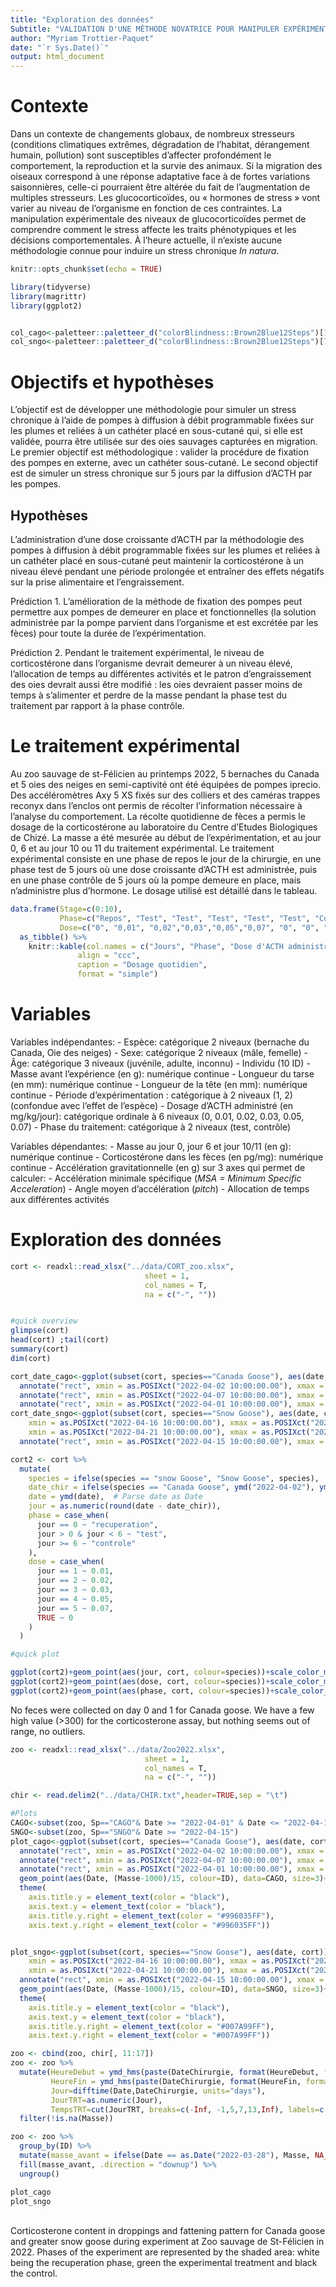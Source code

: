 ```yaml
---
title: "Exploration des données"
Subtitle: "VALIDATION D'UNE MÉTHODE NOVATRICE POUR MANIPULER EXPÉRIMENTALEMENT LES NIVEAUX DE STRESS CHEZ LA GRANDE OIE DES NEIGES"
author: "Myriam Trottier-Paquet"
date: "`r Sys.Date()`"
output: html_document
---
```

# Contexte
Dans un contexte de changements globaux, de nombreux stresseurs (conditions climatiques extrêmes, dégradation de l’habitat, dérangement humain, pollution) sont susceptibles d’affecter profondément le comportement, la reproduction et la survie des animaux. Si la migration des oiseaux correspond à une réponse adaptative face à de fortes variations saisonnières, celle-ci pourraient être altérée du fait de l’augmentation de multiples stresseurs. Les glucocorticoïdes, ou « hormones de stress » vont varier au niveau de l’organisme en fonction de ces contraintes. La manipulation expérimentale des niveaux de glucocorticoïdes permet de comprendre comment le stress affecte les traits phénotypiques et les décisions comportementales. À l’heure actuelle, il n’existe aucune méthodologie connue pour induire un stress chronique _In natura_. 

```r
knitr::opts_chunk$set(echo = TRUE)

library(tidyverse)
library(magrittr)
library(ggplot2)


col_cago<-paletteer::paletteer_d("colorBlindness::Brown2Blue12Steps")[1:5]
col_sngo<-paletteer::paletteer_d("colorBlindness::Brown2Blue12Steps")[7:12]
```

# Objectifs et hypothèses
L’objectif est de développer une méthodologie pour simuler un stress chronique à l’aide de pompes à diffusion à débit programmable fixées sur les plumes et reliées à un cathéter placé en sous-cutané qui, si elle est validée, pourra être utilisée sur des oies sauvages capturées en migration. 
Le premier objectif est méthodologique : valider la procédure de fixation des pompes en externe, avec un cathéter sous-cutané. 
Le second objectif est de simuler un stress chronique sur 5 jours par la diffusion d’ACTH par les pompes.

## Hypothèses
L'administration d'une dose croissante d'ACTH par la méthodologie des pompes à diffusion à débit programmable fixées sur les plumes et reliées à un cathéter placé en sous-cutané peut maintenir la corticostérone à un niveau élevé pendant une période prolongée et entraîner des effets négatifs sur la prise alimentaire et l’engraissement.

Prédiction 1. L’amélioration de la méthode de fixation des pompes peut permettre aux pompes de demeurer en place et fonctionnelles (la solution administrée par la pompe parvient dans l’organisme et est excrétée par les fèces) pour toute la durée de l’expérimentation.

Prédiction 2. Pendant le traitement expérimental, le niveau de corticostérone dans l’organisme devrait demeurer à un niveau élevé, l’allocation de temps au différentes activités et le patron d’engraissement des oies devrait aussi être modifié : les oies devraient passer moins de temps à s’alimenter et perdre de la masse pendant la phase test du traitement par rapport à la phase contrôle.

# Le traitement expérimental
Au zoo sauvage de st-Félicien au printemps 2022, 5 bernaches du Canada et 5 oies des neiges en semi-captivité ont été équipées de pompes iprecio. Des accéléromètres Axy 5 XS fixés sur des colliers et des caméras trappes reconyx dans l'enclos ont permis de récolter l'information nécessaire à l'analyse du comportement. La récolte quotidienne de fèces a permis le dosage de la corticostérone au laboratoire du Centre d'Etudes Biologiques de Chizé. La masse a été mesurée au début de l'expérimentation, et au jour 0, 6 et au jour 10 ou 11 du traitement expérimental. Le traitement expérimental consiste en une phase de repos le jour de la chirurgie, en une phase test de 5 jours où une dose croissante d’ACTH est administrée, puis en une phase contrôle de 5 jours où la pompe demeure en place, mais n’administre plus d’hormone. Le dosage utilisé est détaillé dans le tableau.

```r
data.frame(Stage=c(0:10),
           Phase=c("Repos", "Test", "Test", "Test", "Test", "Test", "Contrôle", "Contrôle", "Contrôle", "Contrôle", "Contrôle"),
           Dose=c("0", "0,01", "0,02","0,03","0,05","0,07", "0", "0", "0", "0", "0")) %>%
  as_tibble() %>% 
    knitr::kable(col.names = c("Jours", "Phase", "Dose d'ACTH administrée (en mg/kg/jour)"),
               align = "ccc",
               caption = "Dosage quotidien",  
               format = "simple")
```

# Variables

Variables indépendantes:
- Espèce: catégorique 2 niveaux (bernache du Canada, Oie des neiges)
- Sexe: catégorique 2 niveaux (mâle, femelle)
- Âge: catégorique 3 niveaux (juvénile, adulte, inconnu)
- Individu (10 ID)
- Masse avant l'expérience (en g): numérique continue
- Longueur du tarse (en mm): numérique continue
- Longueur de la tête (en mm): numérique continue
- Période d'expérimentation : catégorique à 2 niveaux (1, 2) (confondue avec l'effet de l'espèce)
- Dosage d'ACTH administré (en mg/kg/jour): catégorique ordinale à 6 niveaux (0, 0.01, 0.02, 0.03, 0.05, 0.07)
- Phase du traitement: catégorique à 2 niveaux (test, contrôle)

Variables dépendantes:
- Masse au jour 0, jour 6 et jour 10/11 (en g): numérique continue
- Corticostérone dans les fèces (en pg/mg): numérique continue
- Accélération gravitationnelle (en g) sur 3 axes qui permet de calculer:
 - Accélération minimale spécifique (*MSA = Minimum Specific Acceleration*)
 - Angle moyen d'accélération (*pitch*)
 - Allocation de temps aux différentes activités
 
# Exploration des données

```r
cort <- readxl::read_xlsx("../data/CORT_zoo.xlsx",
                              sheet = 1, 
                              col_names = T, 
                              na = c("-", ""))


#quick overview
glimpse(cort)
head(cort) ;tail(cort)
summary(cort)
dim(cort)

cort_date_cago<-ggplot(subset(cort, species=="Canada Goose"), aes(date, cort))+geom_point()+geom_smooth()+ggtitle("Canada Goose") + 
  annotate("rect", xmin = as.POSIXct("2022-04-02 10:00:00.00"), xmax = as.POSIXct("2022-04-07 06:00:00.00"), ymin = 30, ymax = 360,  colour="darkgreen" ,fill = "darkgreen", alpha=.3)+ 
  annotate("rect", xmin = as.POSIXct("2022-04-07 10:00:00.00"), xmax = as.POSIXct("2022-04-12 06:00:00.00"), ymin = 30, ymax = 360,  colour="black",  fill = "black", alpha=.3)+ 
  annotate("rect", xmin = as.POSIXct("2022-04-01 10:00:00.00"), xmax = as.POSIXct("2022-04-02 06:00:00.00"), ymin = 30, ymax = 360,  colour="white",  fill = "white", alpha=.8) 
cort_date_sngo<-ggplot(subset(cort, species=="Snow Goose"), aes(date, cort))+geom_point()+geom_smooth()+ggtitle("Snow Goose")+ annotate("rect",
    xmin = as.POSIXct("2022-04-16 10:00:00.00"), xmax = as.POSIXct("2022-04-21 06:00:00.00"), ymin = 25, ymax = 365,  colour="darkgreen",  fill = "darkgreen", alpha=.3)+ annotate("rect",
    xmin = as.POSIXct("2022-04-21 10:00:00.00"), xmax = as.POSIXct("2022-04-26 06:00:00.00"), ymin = 25, ymax = 365,  colour="black",  fill = "black", alpha=.3)+ 
  annotate("rect", xmin = as.POSIXct("2022-04-15 10:00:00.00"), xmax = as.POSIXct("2022-04-16 06:00:00.00"), ymin = 25, ymax = 365,  colour="white",  fill = "white", alpha=.5)  

cort2 <- cort %>%
  mutate(
    species = ifelse(species == "snow Goose", "Snow Goose", species),
    date_chir = ifelse(species == "Canada Goose", ymd("2022-04-02"), ymd("2022-04-16")),
    date = ymd(date),  # Parse date as Date
    jour = as.numeric(round(date - date_chir)),
    phase = case_when(
      jour == 0 ~ "recuperation",
      jour > 0 & jour < 6 ~ "test",
      jour >= 6 ~ "controle"
    ),
    dose = case_when(
      jour == 1 ~ 0.01,
      jour == 2 ~ 0.02,
      jour == 3 ~ 0.03,
      jour == 4 ~ 0.05,
      jour == 5 ~ 0.07,
      TRUE ~ 0
    )
  )

#quick plot

ggplot(cort2)+geom_point(aes(jour, cort, colour=species))+scale_color_manual(values=c("#996035FF", "#007A99FF"))
ggplot(cort2)+geom_point(aes(dose, cort, colour=species))+scale_color_manual(values=c("#996035FF", "#007A99FF"))
ggplot(cort2)+geom_point(aes(phase, cort, colour=species))+scale_color_manual(values=c("#996035FF", "#007A99FF"))
```
No feces were collected on day 0 and 1 for Canada goose. We have a few high value (>300) for the corticosterone assay, but nothing seems out of range, no outliers. 

```r
zoo <- readxl::read_xlsx("../data/Zoo2022.xlsx",
                              sheet = 1, 
                              col_names = T, 
                              na = c("-", ""))

chir <- read.delim2("../data/CHIR.txt",header=TRUE,sep = "\t")

#Plots
CAGO<-subset(zoo, Sp=="CAGO"& Date >= "2022-04-01" & Date <= "2022-04-12")
SNGO<-subset(zoo, Sp=="SNGO"& Date >= "2022-04-15")
plot_cago<-ggplot(subset(cort, species=="Canada Goose"), aes(date, cort))+ scale_y_continuous(name="Corticosterone (in pg/mg) in dropping samples", sec.axis=sec_axis(trans=~.*15+1000, name="Canada goose mass (in g)")) +geom_point(color="black")+geom_smooth(color="black")+ggtitle("Canada Goose") + 
  annotate("rect", xmin = as.POSIXct("2022-04-02 10:00:00.00"), xmax = as.POSIXct("2022-04-07 06:00:00.00"), ymin = 30, ymax = 360,  colour="darkgreen", fill = "darkgreen", alpha=.3)+ 
  annotate("rect", xmin = as.POSIXct("2022-04-07 10:00:00.00"), xmax = as.POSIXct("2022-04-12 06:00:00.00"), ymin = 30, ymax = 360,  colour="black",  fill = "black", alpha=.3)+ 
  annotate("rect", xmin = as.POSIXct("2022-04-01 10:00:00.00"), xmax = as.POSIXct("2022-04-02 06:00:00.00"), ymin = 30, ymax = 360,  colour="white",  fill = "white", alpha=.8)+
  geom_point(aes(Date, (Masse-1000)/15, colour=ID), data=CAGO, size=3)+scale_color_manual(values=col_cago)+
  theme(
    axis.title.y = element_text(color = "black"),
    axis.text.y = element_text(color = "black"),
    axis.title.y.right = element_text(color = "#996035FF"),
    axis.text.y.right = element_text(color = "#996035FF"))


plot_sngo<-ggplot(subset(cort, species=="Snow Goose"), aes(date, cort))+ scale_y_continuous(name="Corticosterone (in pg/mg) in dropping samples", sec.axis=sec_axis(trans=~.*15+1000, name="Snow goose mass (in g)")) +geom_point()+geom_smooth(color="black")+ggtitle("Snow Goose")+ annotate("rect",
    xmin = as.POSIXct("2022-04-16 10:00:00.00"), xmax = as.POSIXct("2022-04-21 06:00:00.00"), ymin = 25, ymax = 365,  colour="darkgreen",  fill = "darkgreen", alpha=.3)+ annotate("rect",
    xmin = as.POSIXct("2022-04-21 10:00:00.00"), xmax = as.POSIXct("2022-04-26 06:00:00.00"), ymin = 25, ymax = 365,  colour="black",  fill = "black", alpha=.3)+ 
  annotate("rect", xmin = as.POSIXct("2022-04-15 10:00:00.00"), xmax = as.POSIXct("2022-04-16 06:00:00.00"), ymin = 25, ymax = 365,  colour="white",  fill = "white", alpha=.3)+
  geom_point(aes(Date, (Masse-1000)/15, colour=ID), data=SNGO, size=3)+scale_color_manual(values=col_sngo)+
  theme(
    axis.title.y = element_text(color = "black"),
    axis.text.y = element_text(color = "black"),
    axis.title.y.right = element_text(color = "#007A99FF"),
    axis.text.y.right = element_text(color = "#007A99FF"))

zoo <- cbind(zoo, chir[, 11:17])
zoo <- zoo %>%
  mutate(HeureDebut = ymd_hms(paste(DateChirurgie, format(HeureDebut, format = "%H:%M:%S"))),
         HeureFin = ymd_hms(paste(DateChirurgie, format(HeureFin, format = "%H:%M:%S"))),
         Jour=difftime(Date,DateChirurgie, units="days"),
         JourTRT=as.numeric(Jour),
         TempsTRT=cut(JourTRT, breaks=c(-Inf, -1,5,7,13,Inf), labels=c("Avant", "Jour 0", "Jour 6", "Jour 10/12", "Après"))) %>%
  filter(!is.na(Masse))

zoo <- zoo %>%
  group_by(ID) %>%
  mutate(masse_avant = ifelse(Date == as.Date("2022-03-28"), Masse, NA_real_))%>%
  fill(masse_avant, .direction = "downup") %>%
  ungroup()

plot_cago
plot_sngo

```

<br> Corticosterone content in droppings and fattening pattern for Canada goose and greater snow goose during experiment at Zoo sauvage de St-Félicien in 2022. Phases of the experiment are represented by the shaded area: white being the recuperation phase, green the experimental treatment and black the control.


```r

```
